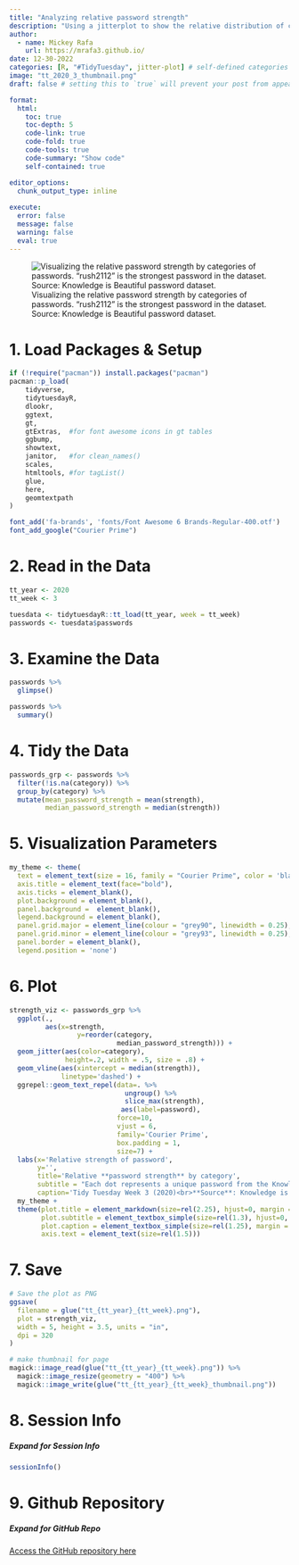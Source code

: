 ```yaml
---
title: "Analyzing relative password strength"
description: "Using a jitterplot to show the relative distribution of categories"
author:
  - name: Mickey Rafa
    url: https://mrafa3.github.io/
date: 12-30-2022
categories: [R, "#TidyTuesday", jitter-plot] # self-defined categories
image: "tt_2020_3_thumbnail.png"
draft: false # setting this to `true` will prevent your post from appearing on your listing page until you're ready!

format:
  html:
    toc: true
    toc-depth: 5
    code-link: true
    code-fold: true
    code-tools: true
    code-summary: "Show code"
    self-contained: true

editor_options: 
  chunk_output_type: inline
  
execute: 
  error: false
  message: false
  warning: false
  eval: true
---
```


![Visualizing the relative password strength by categories of passwords. "rush2112" is the strongest password in the dataset. Source: Knowledge is Beautiful password dataset.](tt_2020_3.png){#fig-1}

# 1. Load Packages & Setup

```r
if (!require("pacman")) install.packages("pacman")
pacman::p_load(
    tidyverse,
    tidytuesdayR,
    dlookr,
    ggtext,
    gt,
    gtExtras,  #for font awesome icons in gt tables
    ggbump,
    showtext,
    janitor,   #for clean_names()
    scales,
    htmltools, #for tagList()
    glue,
    here,
    geomtextpath
)    

font_add('fa-brands', 'fonts/Font Awesome 6 Brands-Regular-400.otf')
font_add_google("Courier Prime")
```

# 2. Read in the Data

```r
tt_year <- 2020
tt_week <- 3

tuesdata <- tidytuesdayR::tt_load(tt_year, week = tt_week)
passwords <- tuesdata$passwords
```

# 3. Examine the Data 

```r
passwords %>% 
  glimpse()

passwords %>% 
  summary()
```

# 4. Tidy the Data 

```r
passwords_grp <- passwords %>% 
  filter(!is.na(category)) %>% 
  group_by(category) %>% 
  mutate(mean_password_strength = mean(strength),
         median_password_strength = median(strength))
```

# 5. Visualization Parameters 

```r
my_theme <- theme(
  text = element_text(size = 16, family = "Courier Prime", color = 'black'),
  axis.title = element_text(face="bold"), 
  axis.ticks = element_blank(), 
  plot.background = element_blank(),
  panel.background =  element_blank(), 
  legend.background = element_blank(), 
  panel.grid.major = element_line(colour = "grey90", linewidth = 0.25),
  panel.grid.minor = element_line(colour = "grey93", linewidth = 0.25),
  panel.border = element_blank(), 
  legend.position = 'none')
```

# 6. Plot 

```r
strength_viz <- passwords_grp %>% 
  ggplot(.,
         aes(x=strength,
                 y=reorder(category, 
                           median_password_strength))) + 
  geom_jitter(aes(color=category),
              height=.2, width = .5, size = .8) + 
  geom_vline(aes(xintercept = median(strength)),
             linetype='dashed') + 
  ggrepel::geom_text_repel(data=. %>%
                             ungroup() %>%
                             slice_max(strength),
                            aes(label=password),
                           force=10,
                           vjust = 6,
                           family='Courier Prime',
                           box.padding = 1,
                           size=7) +
  labs(x='Relative strength of password',
       y='',
       title='Relative **password strength** by category',
       subtitle = "Each dot represents a unique password from the Knowledge is Beautiful password database<br>**rush2112** is the password with the highest strength score in the dataset",
       caption='Tidy Tuesday Week 3 (2020)<br>**Source**: Knowledge is Beautiful') + 
  my_theme + 
  theme(plot.title = element_markdown(size=rel(2.25), hjust=0, margin = margin(b = 5)),
        plot.subtitle = element_textbox_simple(size=rel(1.3), hjust=0, margin = margin(t = 10, b = 15), lineheight = .4),
        plot.caption = element_textbox_simple(size=rel(1.25), margin = margin(t = 10), lineheight = .4),
        axis.text = element_text(size=rel(1.5)))
```

# 7. Save 

```r
# Save the plot as PNG
ggsave(
  filename = glue("tt_{tt_year}_{tt_week}.png"),
  plot = strength_viz,
  width = 5, height = 3.5, units = "in",
  dpi = 320
)

# make thumbnail for page
magick::image_read(glue("tt_{tt_year}_{tt_week}.png")) %>%
  magick::image_resize(geometry = "400") %>%
  magick::image_write(glue("tt_{tt_year}_{tt_week}_thumbnail.png"))
```

# 8. Session Info

::: {.callout-tip collapse="true"}
##### Expand for Session Info

```r
sessionInfo()
```
:::

# 9. Github Repository 

::: {.callout-tip collapse="true"}

##### Expand for GitHub Repo
 
[Access the GitHub repository here](https://github.com/mrafa3/mrafa3.github.io)
:::